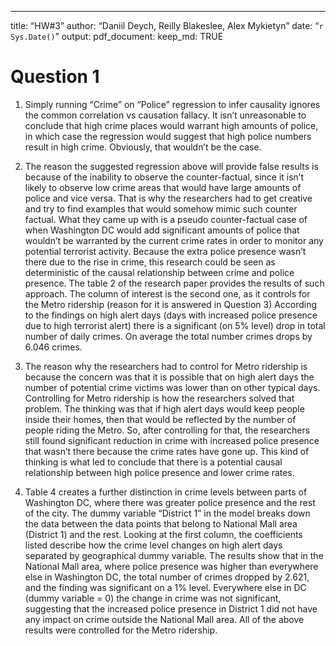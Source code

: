 ---
title: "HW#3"
author: "Daniil Deych, Reilly Blakeslee, Alex Mykietyn"
date: "`r Sys.Date()`"
output: pdf_document:
          keep_md: TRUE

# Question 1

1. Simply running "Crime" on "Police" regression to infer causality ignores the common correlation vs causation fallacy. It isn't unreasonable to conclude that high crime places would warrant high amounts of police, in which case the regression would suggest that high police numbers result in high crime. Obviously, that wouldn't be the case.

2. The reason the suggested regression above will provide false results is because of the inability to observe the counter-factual, since it isn't likely to observe low crime areas that would have large amounts of police and vice versa. That is why the researchers had to get creative and try to find examples that would somehow mimic such counter factual. 
  What they came up with is a pseudo counter-factual case of when Washington DC would add significant amounts of police that wouldn't be warranted by the current crime rates in order to monitor any potential terrorist activity. Because the extra police presence wasn't there due to the rise in crime, this research could be seen as deterministic of the causal relationship between crime and police presence.
  The table 2 of the research paper provides the results of such approach. The column of interest is the second one, as it controls for the Metro ridership (reason for it is answered in Question 3)
  According to the findings on high alert days (days with increased police presence due to high terrorist alert) there is a significant (on 5% level) drop in total number of daily crimes. On average the total number crimes drops by 6.046 crimes.

3. The reason why the researchers had to control for Metro ridership is because the concern was that it is possible that on high alert days the number of potential crime victims was lower than on other typical days. Controlling for Metro ridership is how the researchers solved that problem. The thinking was that if high alert days would keep people inside their homes, then that would be reflected by the number of people riding the Metro. So, after controlling for that, the researchers still found significant reduction in crime with increased police presence that wasn't there because the crime rates have gone up. This kind of thinking is what led to conclude that there is a potential causal relationship between high police presence and lower crime rates.

4. Table 4 creates a further distinction in crime levels between parts of Washington DC, where there was greater police presence and the rest of the city. The dummy variable "District 1" in the model breaks down the data between the data points that belong to National Mall area (District 1) and the rest.
Looking at the first column, the coefficients listed describe how the crime level changes on high alert days separated by geographical dummy variable. The results show that in the National Mall area, where police presence was higher than everywhere else in Washington DC, the total number of crimes dropped by 2.621, and the finding was significant on a 1% level.
  Everywhere else in DC (dummy variable = 0) the change in crime was not significant, suggesting that the increased police presence in District 1 did not have any impact on crime outside the National Mall area.
  All of the above results were controlled for the Metro ridership.


